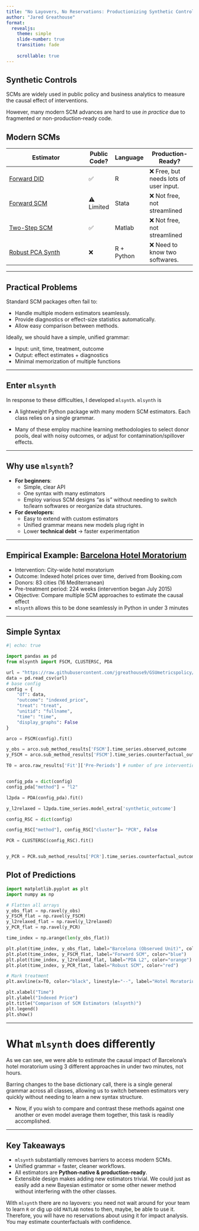 ```yaml
---
title: "No Layovers, No Reservations: Productionizing Synthetic Controls for Tripadvisor"
author: "Jared Greathouse"
format: 
  revealjs:
    theme: simple
    slide-number: true
    transition: fade
    
    scrollable: true
---
```


::: {.panel-tabset}

## Synthetic Controls

SCMs are widely used in public policy and business analytics to measure the causal effect of interventions.

However, many modern SCM advances are hard to use *in practice* due to fragmented or non-production-ready code.



## Modern SCMs

| Estimator                                                        | Public Code? | Language   | Production-Ready?               |
| ---------------------------------------------------------------- | ------------ | ---------- | ------------------------------- |
| [Forward DID](https://doi.org/10.1287/mksc.2022.0212)            | ✅          | R          | ❌ Free, but needs lots of user input. |
| [Forward SCM](https://doi.org/10.1016/j.econlet.2024.111976)     | ⚠️ Limited   | Stata      | ❌ Not free, not streamlined    |
| [Two-Step SCM](https://doi.org/10.1287/mnsc.2023.4878)           | ✅            | Matlab     | ❌ Not free, not streamlined   |
| [Robust PCA Synth](https://academicworks.cuny.edu/gc_etds/4984/) | ❌            | R + Python | ❌ Need to know two softwares.              |

:::


---


## Practical Problems

Standard SCM packages often fail to:

- Handle multiple modern estimators seamlessly.
- Provide diagnostics or effect-size statistics automatically.
- Allow easy comparison between methods.

Ideally, we should have a simple, unified grammar:

- Input: unit, time, treatment, outcome
- Output: effect estimates + diagnostics
- Minimal memorization of multiple functions


---



## Enter `mlsynth`

In response to these difficulties, I developed `mlsynth`. `mlsynth` is

- A lightweight Python package with many modern SCM estimators. Each class relies on a single grammar.

- Many of these employ machine learning methodologies to select donor pools, deal with noisy outcomes, or adjust for contamination/spillover effects.

---

## Why use ``mlsynth``?

- **For beginners**:  
  - Simple, clear API  
  - One syntax with many estimators  
  - Employ various SCM designs "as is" without needing to switch to/learn softwares or reorganize data structures. 

- **For developers**:  
  - Easy to extend with custom estimators  
  - Unified grammar means new models plug right in  
  - Lower **technical debt** → faster experimentation  

---

## Empirical Example: [Barcelona Hotel Moratorium](https://doi.org/10.1080/13504851.2021.1927958)

- Intervention: City-wide hotel moratorium
- Outcome: Indexed hotel prices over time, derived from Booking.com
- Donors: 83 cities (16 Mediterranean)
- Pre-treatment period: 224 weeks (intervention began July 2015)
- Objective: Compare multiple SCM approaches to estimate the causal effect
- `mlsynth` allows this to be done seamlessly in Python in under 3 minutes


---


## Simple Syntax

```python

#| echo: true

import pandas as pd
from mlsynth import FSCM, CLUSTERSC, PDA

url = "https://raw.githubusercontent.com/jgreathouse9/GSUmetricspolicy/refs/heads/main/data/RawData/hotelex.csv"
data = pd.read_csv(url)
# base config
config = {
    "df": data,
    "outcome": "indexed_price",
    "treat": "treat",
    "unitid": "fullname",
    "time": "time",
    "display_graphs": False
}

arco = FSCM(config).fit()

y_obs = arco.sub_method_results['FSCM'].time_series.observed_outcome
y_FSCM = arco.sub_method_results['FSCM'].time_series.counterfactual_outcome

T0 = arco.raw_results['Fit']['Pre-Periods'] # number of pre intervention periods


config_pda = dict(config)
config_pda["method"] = "l2"

l2pda = PDA(config_pda).fit()

y_l2relaxed = l2pda.time_series.model_extra['synthetic_outcome']

config_RSC = dict(config)

config_RSC["method"], config_RSC["cluster"]= "PCR", False

PCR = CLUSTERSC(config_RSC).fit()


y_PCR = PCR.sub_method_results['PCR'].time_series.counterfactual_outcome


```

## Plot of Predictions

```python


import matplotlib.pyplot as plt
import numpy as np

# Flatten all arrays
y_obs_flat = np.ravel(y_obs)
y_FSCM_flat = np.ravel(y_FSCM)
y_l2relaxed_flat = np.ravel(y_l2relaxed)
y_PCR_flat = np.ravel(y_PCR)

time_index = np.arange(len(y_obs_flat))

plt.plot(time_index, y_obs_flat, label="Barcelona (Observed Unit)", color="black", linewidth=2)
plt.plot(time_index, y_FSCM_flat, label="Forward SCM", color="blue")
plt.plot(time_index, y_l2relaxed_flat, label="PDA L2", color="orange")
plt.plot(time_index, y_PCR_flat, label="Robust SCM", color="red")

# Mark treatment
plt.axvline(x=T0, color="black", linestyle="--", label="Hotel Moratorium")

plt.xlabel("Time")
plt.ylabel("Indexed Price")
plt.title("Comparison of SCM Estimators (mlsynth)")
plt.legend()
plt.show()

```

---

# What ``mlsynth`` does differently

As we can see, we were able to estimate the causal impact of Barcelona's hotel moratorium using 3 different approaches in under two minutes, not hours. 

Barring changes to the base dictionary call, there is a single general grammar across all classes, allowing us to switch between estimators very quickly without needing to learn a new syntax structure.

- Now, if you wish to compare and contrast these methods against one another or even model average them together, this task is readily accomplished.

---

## Key Takeaways

* `mlsynth` substantially removes barriers to access modern SCMs.
* Unified grammar = faster, cleaner workflows.
* All estimators are **Python-native & production-ready**.
* Extensible design makes adding new estimators trivial. We could just as easily add a new Bayesian estimator or some other newer method without interfering with the other classes.

With `mlsynth` there are no layovers: you need not wait around for your team to learn `R` or dig up old `MATLAB` notes to then, maybe, be able to use it. Therefore, you will have no reservations about using it for impact analysis. You may estimate counterfactuals with confidence.
